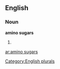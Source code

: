==English==

===Noun===
'''amino sugars'''

# {{plural of|[[amino sugar]]}}

[[Category:English plurals]]

[[ar:amino sugars]]